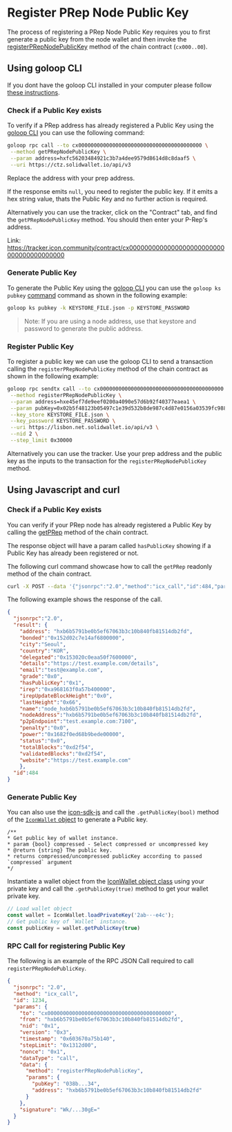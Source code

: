 # Register PRep Node Public Key

The process of registering a PRep Node Public Key requires you to first generate a public key from the node wallet and then invoke the [registerPRepNodePublicKey](https://github.com/icon-project/goloop/blob/master/doc/icon_chainscore_api.md#registerprepnodepublickey) method of the chain contract (`cx000..00`).

## Using goloop CLI

If you dont have the goloop CLI installed in your computer please follow [these instructions](../../concepts/computational-utilities/goloop/setup).

### Check if a Public Key exists

To verify if a PRep address has already registered a Public Key using the [goloop CLI](../../concepts/computational-utilities/goloop) you can use the following command:

```bash
goloop rpc call --to cx0000000000000000000000000000000000000000 \
 --method getPRepNodePublicKey \
 --param address=hxfc56203484921c3b7a4dee9579d8614d8c8daaf5 \
 --uri https://ctz.solidwallet.io/api/v3
```
Replace the address with your prep address.

If the response emits `null`, you need to register the public key.  If it emits a hex string value, thats the Public Key and no further action is required.

Alternatively you can use the tracker, click on the "Contract" tab, and find the `getPRepNodePublicKey` method. You should then enter your P-Rep's address.

Link: https://tracker.icon.community/contract/cx0000000000000000000000000000000000000000

### Generate Public Key

To generate the Public Key using the [goloop CLI](../../concepts/computational-utilities/goloop) you can use the `goloop ks pubkey` [command](https://github.com/icon-project/goloop/blob/master/doc/goloop_cli.md#goloop-ks-pubkey) command as shown in the following example:

```bash
goloop ks pubkey -k KEYSTORE_FILE.json -p KEYSTORE_PASSWORD
```
> Note: If you are using a node address, use that keystore and password to generate the public address.

### Register Public Key

To register a public key we can use the goloop CLI to send a transaction calling the `registerPRepNodePublicKey` method of the chain contract as shown in the following example:

```bash
goloop rpc sendtx call --to cx0000000000000000000000000000000000000000 \
 --method registerPRepNodePublicKey \
 --param address=hxe45ef7de9eef0200a4090e57d6b92f40377eaea1 \
 --param pubKey=0x02b5f48123b05497c1e39d532b8de987c4d87e0156a03539fc9880d886422506c6 \
 --key_store KEYSTORE_FILE.json \
 --key_password KEYSTORE_PASSWORD \
 --uri https://lisbon.net.solidwallet.io/api/v3 \
 --nid 2 \
 --step_limit 0x30000
```

Alternatively you can use the tracker. Use your prep address and the public key as the inputs to the transaction for the `registerPRepNodePublicKey` method.

## Using Javascript and curl

### Check if a Public Key exists

You can verify if your PRep node has already registered a Public Key by calling the [getPRep](https://github.com/icon-project/goloop/blob/master/doc/icon_chainscore_api.md#getprep) method of the chain contract.

The response object will have a param called `hasPublicKey` showing if a Public Key has already been registered or not.

The following curl command showcase how to call the `getPRep` readonly method of the chain contract.

```bash
curl -X POST --data '{"jsonrpc":"2.0","method":"icx_call","id":484,"params":{"to":"cx0000000000000000000000000000000000000000","dataType":"call","data":{"method":"getPRep", "params": {"address": "hxb6b5791be0b5ef67063b3c10b840fb81514db2fd"}}}}' https://RPC_URL:PORT/api/v3
```

The following example shows the response of the call.

```json
{
  "jsonrpc":"2.0",
  "result": {
    "address": "hxb6b5791be0b5ef67063b3c10b840fb81514db2fd",
    "bonded":"0x152d02c7e14af6800000",
    "city":"Seoul",
    "country":"KOR",
    "delegated":"0x153020c0eaa50f7600000",
    "details":"https://test.example.com/details",
    "email":"test@example.com",
    "grade":"0x0",
    "hasPublicKey":"0x1",
    "irep":"0xa968163f0a57b400000",
    "irepUpdateBlockHeight":"0x0",
    "lastHeight":"0x66",
    "name":"node_hxb6b5791be0b5ef67063b3c10b840fb81514db2fd",
    "nodeAddress":"hxb6b5791be0b5ef67063b3c10b840fb81514db2fd",
    "p2pEndpoint":"test.example.com:7100",
    "penalty":"0x0",
    "power":"0x1682f0ed68b9bede00000",
    "status":"0x0",
    "totalBlocks":"0xd2f54",
    "validatedBlocks":"0xd2f54",
    "website":"https://test.example.com"
    },
  "id":484
}
```

### Generate Public Key

You can also use the [icon-sdk-js](https://github.com/icon-project/icon-sdk-js) and call the `.getPublicKey(bool)` method of the [`IconWallet` object](https://github.com/icon-project/icon-sdk-js?tab=readme-ov-file#iconserviceiconwallet-wallet) to generate a Public key.

```
/**
* Get public key of wallet instance.
* param {bool} compressed - Select compressed or uncompressed key
* @return {string} The public key.
* returns compressed/uncompressed publicKey according to passed `compressed` argument
*/
```

Instantiate a wallet object from the [IconWallet object class](https://github.com/icon-project/icon-sdk-js?tab=readme-ov-file#iconserviceiconwallet-wallet) using your private key and call the `.getPublicKey(true)` method to get your wallet private key.

```js
// Load wallet object
const wallet = IconWallet.loadPrivateKey('2ab···e4c');
// Get public key of `Wallet` instance.
const publicKey = wallet.getPublicKey(true)
```

### RPC Call for registering Public Key

The following is an example of the RPC JSON Call required to call `registerPRepNodePublicKey`.

```json
{
  "jsonrpc": "2.0",
  "method": "icx_call",
  "id": 1234,
  "params": {
    "to": "cx0000000000000000000000000000000000000000",
    "from": "hxb6b5791be0b5ef67063b3c10b840fb81514db2fd",
    "nid": "0x1",
    "version": "0x3",
    "timestamp": "0x603670a75b140",
    "stepLimit": "0x1312d00",
    "nonce": "0x1",
    "dataType": "call",
    "data": {
      "method": "registerPRepNodePublicKey",
      "params": {
        "pubKey": "038b...34",
        "address": "hxb6b5791be0b5ef67063b3c10b840fb81514db2fd"
      }
    },
    "signature": "Wk/...30gE="
  }
}
```
